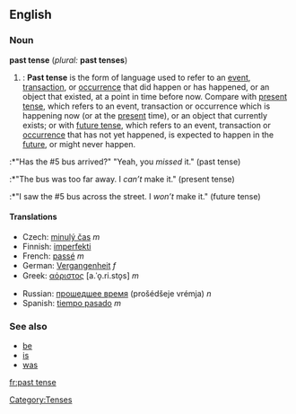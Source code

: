 ==English==
===Noun===
'''past tense''' (''plural:'' '''past tenses''')

#{{grammar}}: '''Past tense''' is the form of language used to refer to an [[event]], [[transaction]], or [[occurrence]] that did happen or has happened, or an object that existed, at a point in time before now. Compare with [[present tense]], which refers to an event, transaction or occurrence which is happening now (or at the [[present]] time), or an object that currently exists; or with [[future tense]], which refers to an event, transaction or [[occurrence]] that has not yet happened, is expected to happen in the [[future]], or might never happen.
:*"Has the #5 bus arrived?" "Yeah, you ''missed'' it." (past tense)
:*"The bus was too far away. I ''can’t'' make it." (present tense)
:*"I saw the #5 bus across the street. I ''won’t'' make it." (future tense)

====Translations====
{{top}}
*Czech: [[minulý  čas]] ''m''
*Finnish: [[imperfekti]]
*French: [[passé]] ''m''
*German: [[Vergangenheit]] ''f''
*Greek: [[αόριστος]] [a.ˈo̞.ri.sto̞s] ''m''
{{mid}}
*Russian: [[прошедшее время]] (prošédšeje vrémja) ''n''
*Spanish: [[tiempo pasado]] ''m''
{{bottom}}

===See also===
*[[be]]
*[[is]]
*[[was]]

[[Category:Tenses]]

[[fr:past tense]]